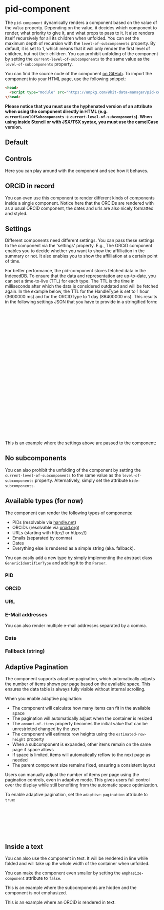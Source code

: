 

<Meta of={PIDComponentStories} />

# pid-component

The `pid-component` dynamically renders a component based on the value of the `value` property.
Depending on the value, it decides which component to render, what priority to give it, and what props to pass to it.
It also renders itself recursively for all its children when unfolded.
You can set the maximum depth of recursion with the `level-of-subcomponents` property.
By default, it is set to 1, which means that it will only render the first level of children, but not their children.
You can prohibit unfolding of the component by setting the `current-level-of-subcomponents` to the same value as the `level-of-subcomponents` property.

You can find the source code of the component [on GitHub](https://github.com/kit-data-manager/pid-component).
To import the component into your HTML page, use the following snippet:

```html
<head>
  <script type="module" src="https://unpkg.com/@kit-data-manager/pid-component"></script>
</head>
```

**Please notice that you must use the hyphenated version of an attribute when using the component directly in HTML (e.g. `currentLevelOfSubcomponents` -> `current-level-of-subcomponents`).
When using inside Stencil or with JSX/TSX syntax, you must use the camelCase version.**

## Default

<Canvas of={PIDComponentStories.Default} />

## Controls

Here you can play around with the component and see how it behaves.

<Controls />

## ORCiD in record

You can even use this component to render different kinds of components inside a single component.
Notice here that the ORCiDs are rendered with as a usual ORCiD component, the dates and urls are also nicely formatted and styled.

<Canvas of={PIDComponentStories.ORCIDInRecord} />

## Settings

Different components need different settings.
You can pass these settings to the component via the 'settings' property.
E.g., The ORCiD component enables you to decide whether you want to show the affilliation in the summary or not.
It also enables you to show the affilliation at a certain point of time.

For better performance, the pid-component stores fetched data in the IndexedDB.
To ensure that the data and representation are up-to-date, you can set a time-to-live (TTL) for each type.
The TTL is the time in milliseconds after which the data is considered outdated and will be fetched again.
In the example below, the TTL for the HandleType is set to 1 hour (3600000 ms) and for the ORCIDType to 1 day (86400000 ms).
This results in the following settings JSON that you have to provide in a stringified form:

```json
[
  {
    "type": "HandleType",
    "values": [
      {
        "name": "ttl",
        "value": 3600000
      }
    ]
  },
  {
    "type": "ORCIDType",
    "values": [
      {
        "name": "ttl",
        "value": 86400000
      },
      {
        "name": "affiliationAt",
        "value": 949363200000
      },
      {
        "name": "showAffiliation",
        "value": true
      }
    ]
  }
]
```

This is an example where the settings above are passed to the component:

<Canvas of={PIDComponentStories.ORCIDInRecordWithSettings} />

## No subcomponents

You can also prohibit the unfolding of the component by setting the `current-level-of-subcomponents` to the same value as the `level-of-subcomponents` property.
Alternatively, simply set the attribute `hide-subcomponents`.

<Canvas of={PIDComponentStories.HandleWithoutSubcomponent} />

## Available types (for now)

The component can render the following types of components:

- PIDs (resolvable via [handle.net](handle.net))
- ORCiDs (resolvable via [orcid.org](orcid.org))
- URLs (starting with http:// or https://)
- Emails (separated by comma)
- Dates
- Everything else is rendered as a simple string (aka. fallback).

You can easily add a new type by simply implementing the abstract class `GenericIdentifierType` and adding it to the `Parser`.

### PID

<Canvas of={PIDComponentStories.Handle} />

### ORCiD

<Canvas of={PIDComponentStories.ORCID} />

### URL

<Canvas of={PIDComponentStories.URL} />

### E-Mail addresses

<Canvas of={PIDComponentStories.Email} />

You can also render multiple e-mail addresses separated by a comma.

<Canvas of={PIDComponentStories.CommaSeperatedMails} />

### Date

<Canvas of={PIDComponentStories.Date} />

### Fallback (string)

<Canvas of={PIDComponentStories.Fallback} />

## Adaptive Pagination

The component supports adaptive pagination, which automatically adjusts the number of items shown per page based on the available space. This ensures the data table is always fully visible without internal scrolling.

When you enable adaptive pagination:
- The component will calculate how many items can fit in the available space
- The pagination will automatically adjust when the container is resized
- The `amount-of-items` property becomes the initial value that can be unrestricted changed by the user
- The component will estimate row heights using the `estimated-row-height` property
- When a subcomponent is expanded, other items remain on the same page if space allows
- If space is limited, items will automatically reflow to the next page as needed
- The parent component size remains fixed, ensuring a consistent layout

Users can manually adjust the number of items per page using the pagination controls, even in adaptive mode. This gives users full control over the display while still benefiting from the automatic space optimization.

To enable adaptive pagination, set the `adaptive-pagination` attribute to `true`:

```html
<pid-component
  value="21.T11981/be908bd1-e049-4d35-975e-8e27d40117e6"
  adaptive-pagination="true"
  amount-of-items="10"
  estimated-row-height="40">
</pid-component>
```

## Inside a text

You can also use the component in text.
It will be rendered in line while folded and will take up the whole width of the container when unfolded.

<Canvas of={PIDComponentStories.HandleInText} />

You can make the component even smaller by setting the `emphasize-component` attribute to `false`.

<Canvas of={PIDComponentStories.HandleInTextNotEmphasized} />

This is an example where the subcomponents are hidden and the component is not emphasized.

<Canvas of={PIDComponentStories.HandleWithoutSubcomponentInText} />

This is an example where an ORCiD is rendered in text.

<Canvas of={PIDComponentStories.ORCIDInText} />
